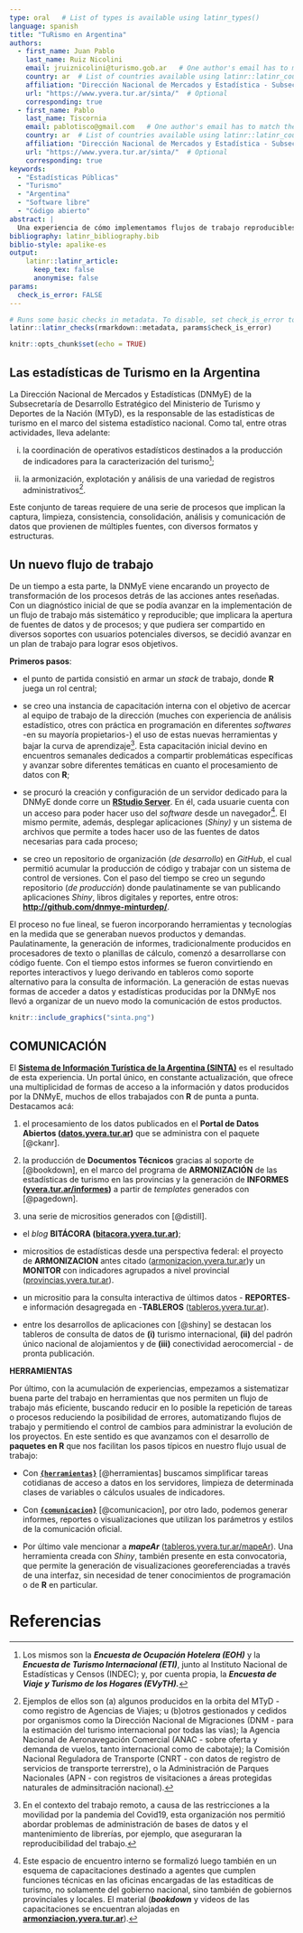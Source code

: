 ```yaml
---
type: oral   # List of types is available using latinr_types()
language: spanish
title: "TuRismo en Argentina"
authors:
  - first_name: Juan Pablo
    last_name: Ruiz Nicolini
    email: jruiznicolini@turismo.gob.ar   # One author's email has to match the email registered in EasyChair.
    country: ar  # List of countries available using latinr::latinr_countries()
    affiliation: "Dirección Nacional de Mercados y Estadística - Subsecretaría de Desarrollo Estratégico - Minsiterio de Turismo y Deportes de la Nación"
    url: "https://www.yvera.tur.ar/sinta/"  # Optional 
    corresponding: true
  - first_name: Pablo
    last_name: Tiscornia
    email: pablotisco@gmail.com   # One author's email has to match the email registered in EasyChair.
    country: ar  # List of countries available using latinr::latinr_countries()
    affiliation: "Dirección Nacional de Mercados y Estadística - Subsecretaría de Desarrollo Estratégico - Minsiterio de Turismo y Deportes de la Nación"
    url: "https://www.yvera.tur.ar/sinta/"  # Optional 
    corresponding: true
keywords: 
  - "Estadísticas Públicas"
  - "Turismo"
  - "Argentina"
  - "Software libre"
  - "Código abierto"
abstract: |
  Una experiencia de cómo implementamos flujos de trabajo reproducibles y abiertos en un equipo que produce, consolida y analiza estadísticas públicas. 
bibliography: latinr_bibliography.bib
biblio-style: apalike-es   
output: 
    latinr::latinr_article:
      keep_tex: false
      anonymise: false
params: 
  check_is_error: FALSE
---
```


```r
# Runs some basic checks in metadata. To disable, set check_is_error to FALSE
latinr::latinr_checks(rmarkdown::metadata, params$check_is_error)
```

```r
knitr::opts_chunk$set(echo = TRUE)
```

## Las estadísticas de Turismo en la Argentina

La Dirección Nacional de Mercados y Estadísticas (DNMyE) de la Subsecretaría de Desarrollo Estratégico del Ministerio de Turismo y Deportes de la Nación (MTyD), es la responsable de las estadísticas de turismo en el marco del sistema estadístico nacional. Como tal, entre otras actividades, lleva adelante:

(i) la coordinación de operativos estadísticos destinados a la producción de indicadores para la caracterización del turismo[^1];

(ii) la armonización, explotación y análisis de una variedad de registros administrativos[^2].

[^1]: Los mismos son la ***Encuesta de Ocupación Hotelera (EOH)*** y la ***Encuesta de Turismo Internacional (ETI)***, junto al Instituto Nacional de Estadísticas y Censos (INDEC); y, por cuenta propia, la ***Encuesta de Viaje y Turismo de los Hogares (EVyTH).***

[^2]: Ejemplos de ellos son (a) algunos producidos en la orbita del MTyD - como registro de Agencias de Viajes; u (b)otros gestionados y cedidos por organismos como la Dirección Nacional de Migraciones (DNM - para la estimación del turismo internacional por todas las vías); la Agencia Nacional de Aeronavegación Comercial (ANAC - sobre oferta y demanda de vuelos, tanto internacional como de cabotaje); la Comisión Nacional Reguladora de Transporte (CNRT - con datos de registro de servicios de transporte terrerstre), o la Administración de Parques Nacionales (APN - con registros de visitaciones a áreas protegidas naturales de adminsitración nacional).



Este conjunto de tareas requiere de una serie de procesos que implican la captura, limpieza, consistencia, consolidación, análisis y comunicación de datos que provienen de múltiples fuentes, con diversos formatos y estructuras.

## Un nuevo flujo de trabajo

De un tiempo a esta parte, la DNMyE viene encarando un proyecto de transformación de los procesos detrás de las acciones antes reseñadas. Con un diagnóstico inicial de que se podía avanzar en la implementación de un flujo de trabajo más sistemático y reproducible; que implicara la apertura de fuentes de datos y de procesos; y que pudiera ser compartido en diversos soportes con usuarios potenciales diversos, se decidió avanzar en un plan de trabajo para lograr esos objetivos.


**Primeros pasos**: 

-   el punto de partida consistió en armar un *stack* de trabajo, donde **R** juega un rol central;

-   se creo una instancia de capacitación interna con el objetivo de acercar al equipo de trabajo de la dirección (muches con experiencia de análisis estadístico, otres con práctica en programación en diferentes *softwares* -en su mayoría propietarios-) el uso de estas nuevas herramientas y bajar la curva de aprendizaje[^3]. Esta capacitación inicial devino en encuentros semanales dedicados a compartir problemáticas específicas y avanzar sobre diferentes temáticas en cuanto el procesamiento de datos con **R**;

-   se procuró la creación y configuración de un servidor dedicado para la DNMyE donde corre un **[RStudio Server](https://www.rstudio.com/products/rstudio/download-server/)**. En él, cada usuarie cuenta con un acceso para poder hacer uso del *software* desde un navegador[^4]. El mismo permite, además, desplegar aplicaciones (*Shiny)* y un sistema de archivos que permite a todes hacer uso de las fuentes de datos necesarias para cada proceso;

-   se creo un repositorio de organización (*de desarrollo*) en *GitHub*, el cual permitió acumular la producción de código y trabajar con un sistema de control de versiones. Con el paso del tiempo se creo un segundo repositorio (*de producción*) donde paulatinamente se van publicando aplicaciones *Shiny*, libros digitales y reportes, entre otros: **<http://github.com/dnmye-minturdep/>**.


[^3]: En el contexto del trabajo remoto, a causa de las restricciones a la movilidad por la pandemia del Covid19, esta organización nos permitió abordar problemas de administración de bases de datos y el mantenimiento de librerías, por ejemplo, que aseguraran la reproducibilidad del trabajo.

[^4]: Este espacio de encuentro interno se formalizó luego también en un esquema de capacitaciones destinado a agentes que cumplen funciones técnicas en las oficinas encargadas de las estadíticas de turismo, no solamente del gobierno nacional, sino también de gobiernos provinciales y locales. El material (**_bookdown_** y videos de las capacitaciones se encuentran alojadas en **[armonziacion.yvera.tur.ar](https://armonizacion.yvera.tur.ar/ "ARMONIZACION ESTADISTICA EN LAS PROVINCIAS")**).



El proceso no fue lineal, se fueron incorporando herramientas y tecnologías en la medida que se generaban nuevos productos y demandas. Paulatinamente, la generación de informes, tradicionalmente producidos en procesadores de texto o planillas de cálculo, comenzó a desarrollarse con código fuente. Con el tiempo estos informes se fueron convirtiendo en reportes interactivos y luego derivando en tableros como soporte alternativo para la consulta de información. La generación de estas nuevas formas de acceder a datos y estadísticas producidas por la DNMyE nos llevó a organizar de un nuevo modo la comunicación de estos productos.

```r

knitr::include_graphics("sinta.png")
```


## COMUNICACIÓN

El [**Sistema de Información Turística de la Argentina (SINTA)**](https://www.yvera.tur.ar/sinta/) es el resultado de esta experiencia. Un portal único, en constante actualización, que ofrece una multiplicidad de formas de acceso a la información y datos producidos por la DNMyE, muchos de ellos trabajados con **R** de punta a punta. Destacamos acá:

1.  el procesamiento de los datos publicados en el **Portal de Datos Abiertos ([datos.yvera.tur.ar](http://datos.yvera.gob.ar/ "Datos Abiertos de Turismo"))** que se administra con el paquete \CRANpkg{ckanr} [@ckanr].

2.  la producción de **Documentos Técnicos** gracias al soporte de \CRANpkg{bookdown} [@bookdown], en el marco del programa de **ARMONIZACIÓN** de las estadísticas de turismo en las provincias y la generación de **INFORMES ([yvera.tur.ar/informes](https://www.yvera.tur.ar/sinta/informe))** a partir de *templates* generados con \CRANpkg{pagedown} [@pagedown].

3.  una serie de micrositios generados con \CRANpkg{distill} [@distill].

  -   el *blog* **BITÁCORA ([bitacora.yvera.tur.ar](https://bitacora.yvera.tur.ar/ "BLOG - Bitácora del Turismo en Argentina"))**;

  -   micrositios de estadísticas desde una perspectiva federal: el proyecto de **ARMONIZACION** antes citado ([armonizacion.yvera.tur.ar](https://armonizacion.yvera.tur.ar/ "ARMONIZACION ESTADISTICA EN LAS PROVINCIAS"))y un **MONITOR** con indicadores agrupados a nivel provincial ([provincias.yvera.tur.ar](https://provincias.yvera.tur.ar/ "MONITOR del turismo en las provincias")).

  -   un micrositio para la consulta interactiva de últimos datos - **REPORTES**- e información desagregada en -**TABLEROS** ([tableros.yvera.tur.ar](https://tableros.yvera.tur.ar/)).

  -  entre los desarrollos de aplicaciones con \CRANpkg{shiny} [@shiny] se destacan los tableros de consulta de datos de **(i)** turismo internacional, **(ii)** del padrón único nacional de alojamientos y de **(iii)** conectividad aerocomercial - de pronta publicación.


**HERRAMIENTAS**

Por último, con la acumulación de experiencias, empezamos a sistematizar buena parte del trabajo en herramientas que nos permiten un flujo de trabajo más eficiente, buscando reducir en lo posible la repetición de tareas o procesos reduciendo la posibilidad de errores, automatizando flujos de trabajo y permitiendo el control de cambios para administrar la evolución de los proyectos. En este sentido es que avanzamos con el desarrollo de **paquetes en R** que nos facilitan los pasos típicos en nuestro flujo usual de trabajo:

-   Con [**`{herramientas}`**](https://github.com/dnme-minturdep/herramientas) [@herramientas] buscamos simplificar tareas cotidianas de acceso a datos en los servidores, limpieza de determinada clases de variables o cálculos usuales de indicadores.

-   Con [**`{comunicacion}`**](https://github.com/dnme-minturdep/comunicacion) [@comunicacion], por otro lado, podemos generar informes, reportes o visualizaciones que utilizan los parámetros y estilos de la comunicación oficial.

-   Por último vale mencionar a _**mapeAr**_ ([tableros.yvera.tur.ar/mapeAr](https://tableros.yvera.tur.ar/mapeAr)). Una herramienta creada con *Shiny*, también presente en esta convocatoria, que permite la generación de visualizaciones georeferenciadas a través de una interfaz, sin necesidad de tener conocimientos de programación o de **R** en particular.


# Referencias
